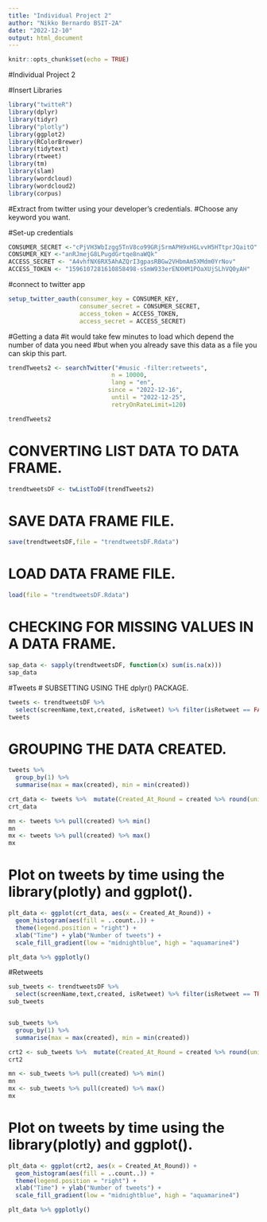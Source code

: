 ```yaml
---
title: "Individual Project 2"
author: "Nikko Bernardo BSIT-2A"
date: "2022-12-10"
output: html_document
---
```


```r
knitr::opts_chunk$set(echo = TRUE)
```

#Individual Project 2

#Insert Libraries
```r
library("twitteR") 
library(dplyr)
library(tidyr)
library("plotly")
library(ggplot2)
library(RColorBrewer)
library(tidytext)
library(rtweet)
library(tm)
library(slam)
library(wordcloud)
library(wordcloud2)
library(corpus)
```

#Extract from twitter using your developer's credentials. 
#Choose any keyword you want.

#Set-up credentials
```r
CONSUMER_SECRET <-"cPjVH3WbIzgg5TnV8co99GRjSrmAPH9xHGLvvH5HTtprJQaitO"
CONSUMER_KEY <-"anRJmejG8LPugdGrtqe8naWQk"
ACCESS_SECRET <- "A4vhfNX6RX5AhAZQrI3gpasRBGw2VHbmAm5XMdm0YrNov" 
ACCESS_TOKEN <- "1596107281610858498-sSmW933erENXHM1POaXUjSLhVQ0yAH" 
```
#connect to twitter app
```r
setup_twitter_oauth(consumer_key = CONSUMER_KEY,
                    consumer_secret = CONSUMER_SECRET,
                    access_token = ACCESS_TOKEN,
                    access_secret = ACCESS_SECRET)
```
#Getting a data
#it would take few minutes to load which depend the number of data you need
#but when you already save this data as a file you can skip this part.
```r
trendTweets2 <- searchTwitter("#music -filter:retweets",
                             n = 10000,
                             lang = "en",
                            since = "2022-12-16",
                             until = "2022-12-25",
                             retryOnRateLimit=120)

trendTweets2
```
# CONVERTING LIST DATA TO DATA FRAME.
```r
trendtweetsDF <- twListToDF(trendTweets2)
```
# SAVE DATA FRAME FILE.
```r
save(trendtweetsDF,file = "trendtweetsDF.Rdata")
```
# LOAD DATA FRAME FILE.
```r
load(file = "trendtweetsDF.Rdata")
```
# CHECKING FOR MISSING VALUES IN A DATA FRAME.
```r
sap_data <- sapply(trendtweetsDF, function(x) sum(is.na(x)))
sap_data
```
#Tweets
# SUBSETTING USING THE dplyr() PACKAGE.
```r
tweets <- trendtweetsDF %>%
  select(screenName,text,created, isRetweet) %>% filter(isRetweet == FALSE)
tweets
```
# GROUPING THE DATA CREATED. 
```r
tweets %>%  
  group_by(1) %>%  
  summarise(max = max(created), min = min(created))

crt_data <- tweets %>%  mutate(Created_At_Round = created %>% round(units = 'hours') %>% as.POSIXct())
crt_data

mn <- tweets %>% pull(created) %>% min()
mn 
mx <- tweets %>% pull(created) %>% max()
mx
```
# Plot on tweets by time using the library(plotly) and ggplot().
```r
plt_data <- ggplot(crt_data, aes(x = Created_At_Round)) +
  geom_histogram(aes(fill = ..count..)) +
  theme(legend.position = "right") +
  xlab("Time") + ylab("Number of tweets") + 
  scale_fill_gradient(low = "midnightblue", high = "aquamarine4")

plt_data %>% ggplotly()
```

#Retweets
```r
sub_tweets <- trendtweetsDF %>%
  select(screenName,text,created, isRetweet) %>% filter(isRetweet == TRUE)
sub_tweets


sub_tweets %>%  
  group_by(1) %>%  
  summarise(max = max(created), min = min(created))

crt2 <- sub_tweets %>%  mutate(Created_At_Round = created %>% round(units = 'hours') %>% as.POSIXct())
crt2

mn <- sub_tweets %>% pull(created) %>% min()
mn 
mx <- sub_tweets %>% pull(created) %>% max()
mx
```
# Plot on tweets by time using the library(plotly) and ggplot().
```r
plt_data <- ggplot(crt2, aes(x = Created_At_Round)) +
  geom_histogram(aes(fill = ..count..)) +
  theme(legend.position = "right") +
  xlab("Time") + ylab("Number of tweets") + 
  scale_fill_gradient(low = "midnightblue", high = "aquamarine4")

plt_data %>% ggplotly()
```